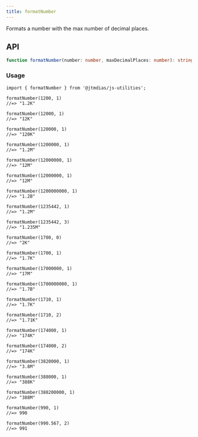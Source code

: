 ```yaml
---
title: formatNumber
---
```

Formats a number with the max number of decimal places.

## API

```typescript
function formatNumber(number: number, maxDecimalPlaces: number): string | number;
```

### Usage

```tsx
import { formatNumber } from '@jtmdias/js-utilities';

formatNumber(1200, 1)
//=> "1.2K"

formatNumber(12000, 1)
//=> "12K"

formatNumber(120000, 1)
//=> "120K"

formatNumber(1200000, 1)
//=> "1.2M"

formatNumber(12000000, 1)
//=> "12M"

formatNumber(12000000, 1)
//=> "12M"

formatNumber(1200000000, 1)
//=> "1.2B"

formatNumber(1235442, 1)
//=> "1.2M"

formatNumber(1235442, 3)
//=> "1.235M"

formatNumber(1700, 0)
//=> "2K"

formatNumber(1700, 1)
//=> "1.7K"

formatNumber(17000000, 1)
//=> "17M"

formatNumber(1700000000, 1)
//=> "1.7B"

formatNumber(1710, 1)
//=> "1.7K"

formatNumber(1710, 2)
//=> "1.71K"

formatNumber(174000, 1)
//=> "174K"

formatNumber(174000, 2)
//=> "174K"

formatNumber(3820000, 1)
//=> "3.8M"

formatNumber(388000, 1)
//=> "388K"

formatNumber(388200000, 1)
//=> "388M"

formatNumber(990, 1)
//=> 990

formatNumber(990.567, 2)
//=> 991
```
